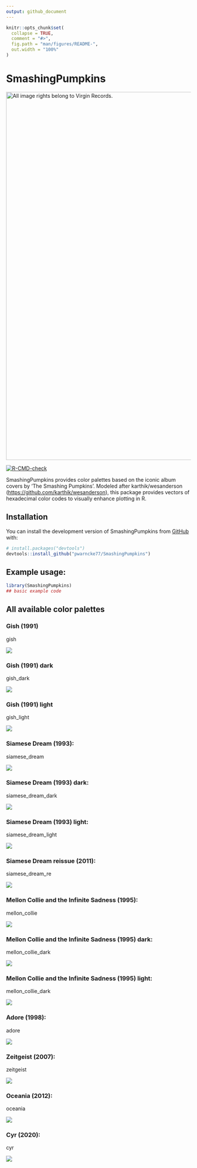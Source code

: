 ```yaml
---
output: github_document
---
```


<!-- README.md is generated from README.Rmd. Please edit that file -->

```r
knitr::opts_chunk$set(
  collapse = TRUE,
  comment = "#>",
  fig.path = "man/figures/README-",
  out.width = "100%"
)
```

# SmashingPumpkins

[![All image rights belong to Virgin Records.](images/mellon_collie.jpg){width="1000"}](images/mellon_collie.jpg)

<!-- badges: start -->

[![R-CMD-check](https://github.com/pwarncke77/SmashingPumpkins/actions/workflows/R-CMD-check.yaml/badge.svg)](https://github.com/pwarncke77/SmashingPumpkins/actions/workflows/R-CMD-check.yaml)

<!-- badges: end -->

SmashingPumpkins provides color palettes based on the iconic album covers by 'The Smashing Pumpkins'. Modeled after karthik/wesanderson (<https://github.com/karthik/wesanderson>), this package provides vectors of hexadecimal color codes to visually enhance plotting in R.

## Installation

You can install the development version of SmashingPumpkins from [GitHub](https://github.com/) with:

``` r
# install.packages("devtools")
devtools::install_github("pwarncke77/SmashingPumpkins")
```

## Example usage:

```r
library(SmashingPumpkins)
## basic example code
```

## All available color palettes

### Gish (1991)

gish

[![](images/gish.png)](images/gish.png)

### Gish (1991) dark

gish_dark

[![](images/gish_dark.png)](images/gish_dark.png)

### Gish (1991) light

gish_light

[![](images/gish_light.png)](images/gish_light.png)

### Siamese Dream (1993):

siamese_dream

[![](images/simamese_dream.png)](images/simamese_dream.png)

### Siamese Dream (1993) dark:

siamese_dream_dark

[![](images/simamese_dream_dark.png)](images/simamese_dream_dark.png)

### Siamese Dream (1993) light:

siamese_dream_light

[![](images/simamese_dream_light.png)](images/simamese_dream_light.png)

### Siamese Dream reissue (2011):

siamese_dream_re

[![](images/simamese_dream_re.png)](images/simamese_dream_re.png)

### Mellon Collie and the Infinite Sadness (1995):

mellon_collie

[![](images/mellon_collie.png)](images/mellon_collie.png)

### Mellon Collie and the Infinite Sadness (1995) dark:

mellon_collie_dark

[![](images/mellon_collie_dark.png)](images/mellon_collie_dark.png)

### Mellon Collie and the Infinite Sadness (1995) light:

mellon_collie_dark

[![](images/mellon_collie_light.png)](images/mellon_collie_light.png)

### Adore (1998):

adore

[![](images/adore.png)](images/adore.png)

### Zeitgeist (2007):

zeitgeist

[![](images/zeitgeist.png)](images/zeitgeist.png)

### Oceania (2012):

oceania

[![](images/oceania.png)](images/oceania.png)

### Cyr (2020):

cyr

[![](images/cyr.png)](images/cyr.png)
